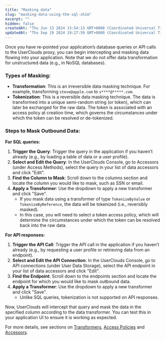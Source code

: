 ```yaml
---
title: "Masking data"
slug: "masking-data-using-the-sql-shim"
excerpt: ""
hidden: false
createdAt: "Thu Jun 13 2024 13:54:13 GMT+0000 (Coordinated Universal Time)"
updatedAt: "Thu Sep 19 2024 19:27:59 GMT+0000 (Coordinated Universal Time)"
---
```

Once you have re-pointed your application’s database queries or API calls to the UserClouds proxy, you can begin intercepting and masking data flowing into your application. Note that we do not offer data transformation for unstructured data (e.g., in NoSQL databases).

### Types of Masking:

- **Transformation**: This is an irreversible data masking technique. For example, transforming `steve@apple.com` to `s****@*****.com`.
- **Tokenization**: This is a reversible data masking technique. The data is transformed into a unique semi-random string (or token), which can later be exchanged for the raw data. The token is associated with an access policy at creation time, which governs the circumstances under which the token can be resolved or de-tokenized.

### Steps to Mask Outbound Data:

**For SQL queries:**

1. **Trigger the Query**: Trigger the query in the application if you haven’t already (e.g., by loading a table of data or a user profile).
2. **Select and Edit the Query**: In the UserClouds Console, go to Accessors (under Access Methods), select the query in your list of data accessors and click "Edit".
3. **Find the Column to Mask**: Scroll down to the columns section and locate the column you would like to mask, such as SSN or email.
4. **Apply a Transformer**: Use the dropdown to apply a new transformer and click "Save".
   - If you mask data using a transformer of type `TokenizeByValue` or `TokenizeByReference`, the data will be tokenized (i.e., reversibly masked).
   - In this case, you will need to select a token access policy, which will determine the circumstances under which the token can be resolved back into the raw data.

**For API responses:**

1. **Trigger the API Call**: Trigger the API call in the application if you haven’t already (e.g., by requesting a user profile or retrieving data from an endpoint).
2. **Select and Edit the API Connection**: In the UserClouds Console, go to API connections (under User Data Storage), select the API endpoint in your list of data accessors and click "Edit".
3. **Find the Endpoint**: Scroll down to the endpoints section and locate the endpoint for which you would like to mask outbound data.
4. **Apply a Transformer**: Use the dropdown to apply a new transformer and click "Save".
   - Unlike SQL queries, tokenization is not supported on API responses.

Now, UserClouds will intercept that query and mask the data in the specified column according to the data transformer. You can test this in your application UI to ensure it is working as expected.

For more details, see sections on [Transformers](/docs/transformers-1), [Access Policies](/docs/access-policies-1) and [Accessors](/docs/accessors-read-apis).
